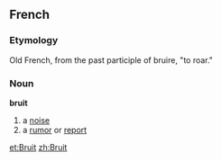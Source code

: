 ==French==
===Etymology===
Old French, from the past participle of bruire, "to roar."

===Noun===
'''bruit''' {{m}}

#a [[noise]]
#a [[rumor]] or [[report]]

[[et:Bruit]]
[[zh:Bruit]]